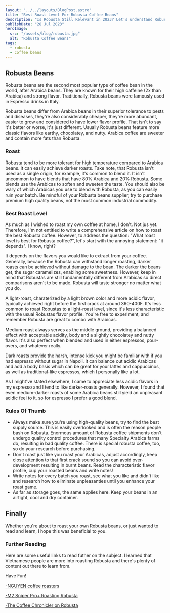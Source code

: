 ```yaml
---
layout: "../../layouts/BlogPost.astro"
title: "Best Roast Level For Robusta Coffee Beans"
description: "Is Robusta Still Relevant in 2023? Let's understand Robusta once and for all. Spoiler: it is absolutely useful"
publishDate: "28 Jul 2023"
heroImage:
  src: "/assets/blog/robusta.jpg"
  alt: "Robusta Coffee Beans"
tags:
  - robusta
  - coffee beans
---
```



## Robusta Beans
Robusta beans are the second most popular type of coffee bean in the world, after Arabica beans. They are known for their high caffeine (2x than Arabica) and strong flavor. Traditionally, Robusta beans were famously used in Espresso drinks in Italy.

Robusta beans differ from Arabica beans in their superior tolerance to pests and diseases, they're also considerably cheaper, they're more abundant, easier to grow and considered to have lower flavor profile. That isn't to say it's better or worse, it's just different. Usually Robusta beans feature more classic flavors like earthy, chocolatey, and nutty. Arabica coffee are sweeter and contain more fats than Robusta. 

### Roast
Robusta tend to be more tolerant for high temperature compared to
Arabica beans. It can easily achieve darker roasts. Take note, that
Robusta isn't used as a single origin, for example, it's common to blend
it. It isn't uncommon to have blends that have 80% Arabica and 20%
Robusta. Some blends use the Arabicas to soften and sweeten the taste.
You should also be wary of which Arabicas you use to blend with Robusta,
as you can easily ruin your batch. Be mindful of your Robusta beans
supplier, try to purchase premium high quality beans, not the most
common industrial commodity.

### Best Roast Level
As much as I wished to roast my own coffee at home, I don't. Not jus yet. Therefore, I'm not entitled to write a comprehensive article on how to roast the best Robusta coffee. However, to address the question: "What roast level is best for Robusta coffee?", let's start with the annoying statement: "it depends". I know, right? 

It depends on the flavors you would like to extract from your coffee.
Generally, because the Robusta can withstand longer roasting, darker roasts can be achieved without damage to the bean. The darker the beans get, the sugar caramelizes, enabling some sweetness. However, keep in mind that Robustas are still fundamentally different from Arabicas so direct comparisons aren't to be made. Robusta will taste stronger no matter what you do.

A light-roast, charaterized by a light brown color and more acidic
flavor, typically achieved right before the first crack at around
360-400F. It's less common to roast Robustas to a light-roast level,
since it's less characteristic with the usual Robustas flavor profile.
You're free to experiment, and remember Robusta are great to combo with
Arabicas. 

Medium roast always serves as the middle ground, providing a balanced
effect with acceptable acidity, body and a slightly chocolatey and nutty
flavor. It's also perfect when blended and used in either espressos,
pour-overs, and whatever really.

<Note content="I've been looking for the perfect Italian-like classic espresso taste and settled for a 70/30 Arabica/Robusta blend with a dark-roast level" />

Dark roasts provide the harsh, intense kick you might be familiar with
if you had espresso without sugar in Napoli. It can balance out acidic
Arabicas and add a body basis which can be great for your lattes and
cappuccinos, as well as traditional-like espressos, which I personally
like a lot. 

As I might've stated elsewhere, I came to appreciate less acidic flavors
in my espresso and I tend to like darker-roasts generally. However,
I found that even medium-darker roasts of some Arabica beans still yield
an unpleasant acidic feel to it, so for espresso I prefer a good blend.

### Rules Of Thumb

- Always make sure you're using high-quality beans, try to find the best
supply source. This is easily overlooked and is often the reason people
bash on Robusta. Enormous amount of Robusta coffee shipments don't undergo quality control procedures that many Specialty Arabica farms do, resulting in bad quality coffee. There is special robusta coffee, too, so do your research before purchasing.
- Don't roast just like you roast your Arabicas, adjust
accordingly, keep close attention to that first crack sound so you can avoid over-development resulting in burnt beans. Read the characteristic flavor profile, cup your roasted beans and write notes! 
- Write notes for every batch you roast, see what you like and didn't like
and research how to eliminate unpleasanties until you enhance your roast game.
- As far as storage goes, the same applies here. Keep your beans in an airtight, cool and dry container.


## Finally
Whether you're about to roast your own Robusta beans, or just wanted to
read and learn, I hope this was beneficial to you.

### Further Reading
Here are some useful links to read futher on the subject. I learned that
Vietnamese people are more into roasting Robusta and there's plenty of
content out there to learn from.

Have Fun!

[-NGUYEN coffee roasters](https://nguyencoffeesupply.com/blogs/news/roasting-vietnamese-arabica-robusta-coffee)

[-M2 Sniper Pro+ Roasting Robusta](https://www.youtube.com/watch?v=s-Dqv8slmuw)

[-The Coffee Chronicler on Robusta](https://www.youtube.com/watch?v=v6WUImoAD3Q)

